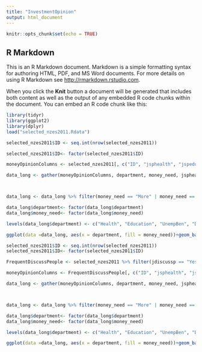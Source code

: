 ```yaml
---
title: "InvestmentOpinion"
output: html_document
---
```


```r
knitr::opts_chunk$set(echo = TRUE)
```

## R Markdown

This is an R Markdown document. Markdown is a simple formatting syntax for authoring HTML, PDF, and MS Word documents. For more details on using R Markdown see <http://rmarkdown.rstudio.com>.

When you click the **Knit** button a document will be generated that includes both content as well as the output of any embedded R code chunks within the document. You can embed an R code chunk like this:

```r
library(tidyr)
library(ggplot2)
library(dplyr)
load("selected_nzes2011.Rdata")

```
```r
selected_nzes2011$ID <- seq.int(nrow(selected_nzes2011))

selected_nzes2011$ID<- factor(selected_nzes2011$ID)

moneyOpinionColumns <- selected_nzes2011[, c("ID", "jsphealth", "jspedu", "jspunemp", "jspdefence", "jspsuper", "jspbusind", "jsppolice", "jspwelfare", "jspenviro")]

data_long <- gather(moneyOpinionColumns, department, money_need, jsphealth:jspenviro, factor_key=TRUE)



data_long <- data_long %>% filter(money_need == "More" | money_need == "Much more")

data_long$department<- factor(data_long$department)
data_long$money_need<- factor(data_long$money_need)

levels(data_long$department) <- c("Health", "Education", "UnempBen", "Defence", "SuperAnn", "Business", "Police", "WelfareBen","Environ")

ggplot(data =data_long, aes(x = department, fill = money_need))+geom_bar(colour = "black", stat = "count",width = 0.6)+xlab("sectors for investment")+ylab("no. of people")+ggtitle("which sector do people want the government to invest in?")

```

```r
selected_nzes2011$ID <- seq.int(nrow(selected_nzes2011))
selected_nzes2011$ID<- factor(selected_nzes2011$ID)

FrequentDiscussPeople <- selected_nzes2011 %>% filter(jdiscussp == "Yes, frequently")

moneyOpinionColumns <- FrequentDiscussPeople[, c("ID", "jsphealth", "jspedu", "jspunemp", "jspdefence", "jspsuper", "jspbusind", "jsppolice", "jspwelfare", "jspenviro")]

data_long <- gather(moneyOpinionColumns, department, money_need, jsphealth:jspenviro, factor_key=TRUE)



data_long <- data_long %>% filter(money_need == "More" | money_need == "Much more")

data_long$department<- factor(data_long$department)
data_long$money_need<- factor(data_long$money_need)

levels(data_long$department) <- c("Health", "Education", "UnempBen", "Defence", "SuperAnn", "Business", "Police", "WelfareBen","Environ")

ggplot(data =data_long, aes(x = department, fill = money_need))+geom_bar(colour = "black", stat = "count",width = 0.6)+xlab("sectors for investment")+ylab("no. of people")+ggtitle("what do people who discuss politics frequently think?")

```
